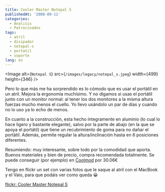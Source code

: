 ```yaml
---
title: Cooler Master Notepal S
publishedAt: '2008-09-11'
categories:
  - Analisis
  - Patrocinados
tags:
  - atril
  - disipador
  - notepal-s
  - portatil
  - soporte
lang: es
---
```


<Image
  alt={`Notepal S`}
  src={`/images/legacy/notepal_s.jpeg`}
  width={499}
  height={346}
/>

Pero lo que más me ha sorprendido es lo cómodo que es usar el portátil en un atril. Mejora la ergonomía muchísimo. Y no digamos si usas el portátil junto con un monitor normal: al tener los dos monitores a la misma altura fuerzas mucho menos el cuello. Yo llevo usándolo un par de días y cuando no lo uso ya lo echo de menos.

En cuanto a la construcción, esta hecho íntegramente en aluminio (lo cual lo hace ligero y bastante elegante), salvo por la parte de abajo (en la que se apoya el portátil) que tiene un recubrimiento de goma para no dañar el portátil. Además, permite regular la altura/inclinación hasta en 6 posiciones diferentes.

Resumiendo: muy interesante, sobre todo por la comodidad que aporta. Buenos materiales y bien de precio, compra recomendada totalmente. Se puede conseguir (por ejemplo) en [Coolmod](http://www.coolmod.com/product/3810/0/0/1/Refrigerador-de-Portatiles-Cooler-Master-NOTEPAL-S.htm) por 30.06€

Tengo en flickr un set con varias fotos que le saque al atril con el MacBook y el Vaio, para que podáis ver como queda 😀

[flickr: Cooler Master Notepal S](http://www.flickr.com/photos/ryck/sets/72157607161242812/)
